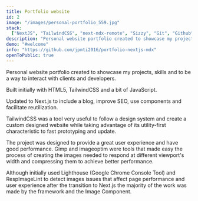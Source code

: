 ```yaml
---
title: Portfolio website
id: 2
image: "/images/personal-portfolio_559.jpg"
stack:
  ["NextJS", "TailwindCSS", "next-mdx-remote", "Sizzy", "Git", "Github", "Gimp"]
description: "Personal website portfolio created to showcase my projects, skills and to be a way to interact with clients and developers."
demo: "#welcome"
info: "https://github.com/jpmti2016/portfolio-nextjs-mdx"
openToPublic: true
---
```


Personal website portfolio created to showcase my projects, skills and to be a way to interact with clients and developers.

Built initially with HTML5, TailwindCSS and a bit of JavaScript.

Updated to Next.js to include a blog, improve SEO, use components and facilitate reutilization.

TailwindCSS was a tool very useful to follow a design system and create a custom designed website while taking advantage of its
utility-first characteristic to fast prototyping and update.

The project was designed to provide a great user experience and have good performance. Gimp and imageoptim were tools that made easy
the process of creating the images needed to respond at different viewport's width and compressing them to achieve better performance.

Although initially used Lighthouse (Google Chrome Console Tool) and RespImageLint to detect images issues that affect page performance
and user experience after the transition to Next.js the majority of the work was made by the framework and the Image Component.
